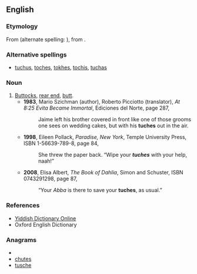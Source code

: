 ==English==

===Etymology===
From {{etyl|yi}} {{term|תתּח||buttocks, rear end|tr=tokhas|sc=Hebr}} (alternate spelling: {{term|תחת|sc=Hebr}}), from {{etyl|he}} {{term|תחת||sc=Hebr|tr=takhat|underneath}}.

===Alternative spellings===
* [[tuchus]], [[toches]], [[tokhes]], [[tochis]], [[tuchas]]

===Noun===
{{en-noun|es}}

# [[buttocks|Buttocks]], [[rear end]], [[butt]].
#* '''1983''', Mario Szichman (author), Roberto Picciotto (translator), ''At 8:25 Evita Became Immortal'',<sup >[http://books.google.com/books?id=ZqPMtjNA6XsC ]</sup> Ediciones del Norte, page 287,
#*: Jaime left his brother covered in front like one of those grooms one sees on wedding cakes, but with his '''tuches''' out in the air.
#* '''1998''', Eileen Pollack, ''Paradise, New York'',<sup >[http://books.google.com/books?id=LotsbciASCsC ]</sup> Temple University Press, ISBN 1-56639-789-8, page 84,
#*: She threw the paper back. “Wipe your '''''tuches''''' <!-- [sic] italics in original --> with your help, naah!”
#* '''2008''', Elisa Albert, ''The Book of Dahlia'',<sup >[http://books.google.com/books?id=NV8YDLLvp3YC ]</sup> Simon and Schuster, ISBN 0743291298, page 87,
#*: “Your ''Abba'' is there to save your '''tuches''', as usual.” <!-- [sic] quotation marks in original (dialogue) -->

===References===
* [http://www.yiddishdictionaryonline.com/dictionary/תּחת.html Yiddish Dictionary Online]
* Oxford English Dictionary

===Anagrams===
* {{alphagram|cehstu}}
* [[chutes#English|chutes]]
* [[tusche#English|tusche]]